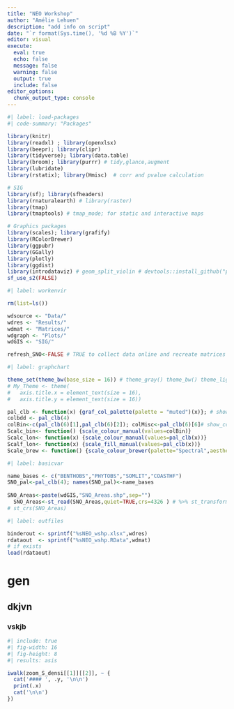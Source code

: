 ```yaml
---
title: "NEO Workshop"
author: "Amélie Lehuen"
description: "add info on script"
date: "`r format(Sys.time(), '%d %B %Y')`"
editor: visual
execute:
  eval: true
  echo: false
  message: false
  warning: false
  output: true
  include: false
editor_options: 
  chunk_output_type: console
---
```


```r
#| label: load-packages
#| code-summary: "Packages"

library(knitr)
library(readxl) ; library(openxlsx)
library(beepr); library(clipr)
library(tidyverse); library(data.table)
library(broom); library(purrr) # tidy,glance,augment
library(lubridate)
library(rstatix); library(Hmisc)  # corr and pvalue calculation

# SIG
library(sf); library(sfheaders)
library(rnaturalearth) # library(raster)
library(tmap)
library(tmaptools) # tmap_mode; for static and interactive maps

# Graphics packages
library(scales); library(grafify)
library(RColorBrewer)
library(ggpubr)
library(GGally)
library(plotly)
library(ggdist)
library(introdataviz) # geom_split_violin # devtools::install_github("psyteachr/introdataviz")
sf_use_s2(FALSE)

```

```r
#| label: workenvir

rm(list=ls())

wdsource <- "Data/"
wdres <- "Results/"
wdmat <- "Matrices/"
wdgraph <- "Plots/"
wdGIS <- "SIG/"

refresh_SNO<-FALSE # TRUE to collect data online and recreate matrices
```

```r
#| label: graphchart

theme_set(theme_bw(base_size = 16)) # theme_gray() theme_bw() theme_light() theme_dark()
# My_Theme <- theme(
#   axis.title.x = element_text(size = 16),
#   axis.title.y = element_text(size = 16))

pal_clb <- function(x) {graf_col_palette(palette = "muted")(x)}; # show_col(pal_clb(4))
colbdd <- pal_clb(4)
colBin<-c(pal_clb(6)[1],pal_clb(6)[2]); colMisc<-pal_clb(6)[6]# show_col(colBin)
Scalc_bin<- function() {scale_colour_manual(values=colBin)}
Scalc_lon<- function(x) {scale_colour_manual(values=pal_clb(x))}
Scalf_lon<- function(x) {scale_fill_manual(values=pal_clb(x))}
Scale_brew <- function() {scale_colour_brewer(palette="Spectral",aesthetics=c("colour","fill"))}
```

<!-- Basic variables -->
```r
#| label: basicvar

name_bases <- c("BENTHOBS","PHYTOBS","SOMLIT","COASTHF")
SNO_pal<-pal_clb(4); names(SNO_pal)<-name_bases
  
SNO_Areas<-paste(wdGIS,"SNO_Areas.shp",sep="")
  SNO_Areas<-st_read(SNO_Areas,quiet=TRUE,crs=4326 ) # %>% st_transform(2154)
# st_crs(SNO_Areas)
```

<!-- Output binder and data -->
```r
#| label: outfiles

binderout <- sprintf("%sNEO_wshp.xlsx",wdres)
rdataout  <- sprintf("%sNEO_wshp.RData",wdmat)
# if exists
load(rdataout)
```
# gen

## dkjvn

### vskjb

:::: {.column-page}

::: {.panel-tabset}

```r
#| include: true
#| fig-width: 16
#| fig-height: 8
#| results: asis

iwalk(zoom_S_densi[[1]][[2]], ~ {
  cat('#### ', .y, '\n\n')
  print(.x)
  cat('\n\n')
})

```

:::

::::


